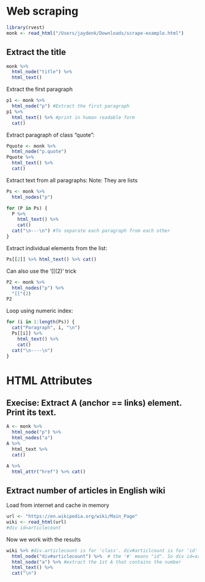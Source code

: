 # Web scraping 
```r
library(rvest)
monk <- read_html("/Users/jaydenk/Downloads/scrape-example.html")
```

## Extract the title 
```r
monk %>% 
  html_node("title") %>% 
  html_text()
```
 Extract the first paragraph
 
```r
p1 <- monk %>% 
  html_node("p") #Extract the first paragraph 
p1 %>% 
  html_text() %>% #print in human readable form 
  cat()
```

Extract paragraph of class "quote": 
```r
Pquote <- monk %>% 
  html_node("p.quote") 
Pquote %>% 
  html_text() %>% 
  cat()
```
Extract text from all paragraphs:
Note: They are lists 
```r
Ps <- monk %>% 
  html_nodes("p")

for (P in Ps) {
  P %>% 
    html_text() %>% 
    cat()
  cat("\n---\n") #To separate each paragraph from each other
}
```
Extract individual elements from the list: 
```r
Ps[[2]] %>% html_text() %>% cat()
```

Can also use the '[[(2)' trick 
```r
P2 <- monk %>% 
  html_nodes("p") %>% 
  "[["(2) 
P2
```
Loop using numeric index: 
```r
for (i in 1:length(Ps)) {
  cat("Paragraph", i, "\n")
  Ps[[i]] %>% 
    html_text() %>% 
    cat() 
  cat("\n----\n")
}
```
# HTML Attributes 

## Execise: Extract A (anchor == links) element. Print its text. 
```r
A <- monk %>% 
  html_node("p") %>%
  html_nodes("a")
A %>% 
  html_text %>%
  cat() 

```
```r
A %>% 
  html_attr("href") %>% cat()
```
## Extract number of articles in English wiki
Load from internet and cache in memory 
```r
url <- "https://en.wikipedia.org/wiki/Main_Page"
wiki <- read_html(url)
#div id=articlecount 
```
Now we work with the results 
```r
wiki %>% #div.articlecount is for 'class'. div#articlcount is for 'id'
  html_node("div#articlecount") %>%  # the '#' means "id". So div id=articlecount = this
  html_node("a") %>% #extract the 1st A that contains the number 
  html_text() %>% 
  cat("\n")
```

